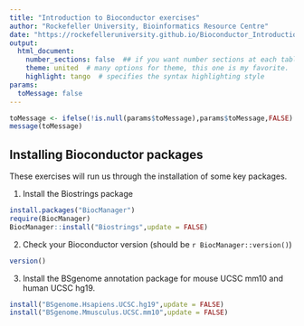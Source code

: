 ```yaml
---
title: "Introduction to Bioconductor exercises"
author: "Rockefeller University, Bioinformatics Resource Centre"
date: "https://rockefelleruniversity.github.io/Bioconductor_Introduction/"
output: 
  html_document:
    number_sections: false  ## if you want number sections at each table header
    theme: united  # many options for theme, this one is my favorite.
    highlight: tango  # specifies the syntax highlighting style
params:
  toMessage: false    
---
```


```r
toMessage <- ifelse(!is.null(params$toMessage),params$toMessage,FALSE)
message(toMessage)
```


## Installing Bioconductor packages

These exercises will run us through the installation of some key packages.


1. Install the Biostrings package

```r
install.packages("BiocManager")
require(BiocManager)
BiocManager::install("Biostrings",update = FALSE)
```

2. Check your Bioconductor version (should be `r BiocManager::version()`)

```r
version()
```

3. Install the BSgenome annotation package for mouse UCSC mm10 and human UCSC hg19.

```r
install("BSgenome.Hsapiens.UCSC.hg19",update = FALSE)
install("BSgenome.Mmusculus.UCSC.mm10",update = FALSE)
```
